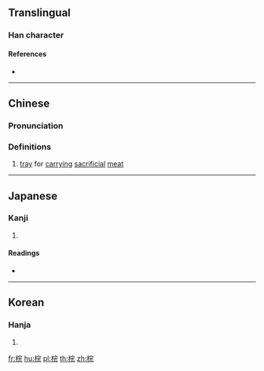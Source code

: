 ==Translingual==

===Han character===
{{Han char|rn=75|rad=木|as=07|sn=11|four=43911|canj=DJMU|ids=⿰木完}}

====References====
* {{Han ref|kx=0530.040|dkj=14865|dj=0918.030|hdz=21221.020|uh=68A1|ud=26785|bh=B1FB|bd=45563}}

----

==Chinese==
{{zh-forms}}

===Pronunciation===
{{zh-pron
|m=hún
|c=fun2
|mc=y
|oc=y
|ma=
|cat=n
}}

===Definitions===
# [[tray]] for [[carry]]ing [[sacrificial]] [[meat]]

----

==Japanese==

===Kanji===
{{ja-kanji|grade=|rs=木07}}

# {{defn|lang=ja|sort=木07}}

====Readings====
* {{ja-readings|on=[[かん]] (kan), [[がん]] (gan), [[こん]] (kon), [[ごん]] (gon)|kun=[[まないた]] (manaita), [[たきぎ]] (takigi)}}

----

==Korean==

===Hanja===
{{ko-hanja|hangeul=완|eumhun=|rv=wan|mr=wan|y=wan}}

# {{defn|lang=ko|sort=木07}}

[[fr:梡]]
[[hu:梡]]
[[pl:梡]]
[[th:梡]]
[[zh:梡]]